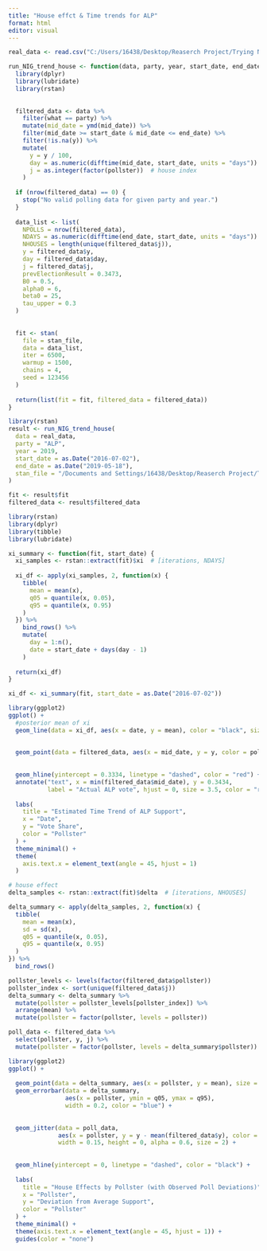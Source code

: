 ---
title: "House effct & Time trends for ALP"
format: html
editor: visual
---

```{r}
real_data <- read.csv("C:/Users/16438/Desktop/Reaserch Project/Trying NIG model/Task4.2_NIG_real_in_Rstan_u0~U(0.4, 0.6)/comb.s.csv")

run_NIG_trend_house <- function(data, party, year, start_date, end_date, stan_file) {
  library(dplyr)
  library(lubridate)
  library(rstan)
  
  
  filtered_data <- data %>%
    filter(what == party) %>%
    mutate(mid_date = ymd(mid_date)) %>%
    filter(mid_date >= start_date & mid_date <= end_date) %>%
    filter(!is.na(y)) %>%
    mutate(
      y = y / 100, 
      day = as.numeric(difftime(mid_date, start_date, units = "days")) + 1,
      j = as.integer(factor(pollster))  # house index
    )
  
  if (nrow(filtered_data) == 0) {
    stop("No valid polling data for given party and year.")
  }
  
  data_list <- list(
    NPOLLS = nrow(filtered_data),
    NDAYS = as.numeric(difftime(end_date, start_date, units = "days")) + 1,
    NHOUSES = length(unique(filtered_data$j)),
    y = filtered_data$y,
    day = filtered_data$day,
    j = filtered_data$j,
    prevElectionResult = 0.3473,
    B0 = 0.5,
    alpha0 = 6,
    beta0 = 25,
    tau_upper = 0.3
  )
  
 
  fit <- stan(
    file = stan_file,
    data = data_list,
    iter = 6500,
    warmup = 1500,
    chains = 4,
    seed = 123456
  )
  
  return(list(fit = fit, filtered_data = filtered_data))
}
```

```{r}
library(rstan)
result <- run_NIG_trend_house(
  data = real_data,
  party = "ALP",
  year = 2019,
  start_date = as.Date("2016-07-02"),
  end_date = as.Date("2019-05-18"),
  stan_file = "/Documents and Settings/16438/Desktop/Reaserch Project/Trying NIG model/Task7_time+house/Task7.stan"
)

fit <- result$fit
filtered_data <- result$filtered_data
```

```{r}
library(rstan)
library(dplyr)
library(tibble)
library(lubridate)

xi_summary <- function(fit, start_date) {
  xi_samples <- rstan::extract(fit)$xi  # [iterations, NDAYS]
  
  xi_df <- apply(xi_samples, 2, function(x) {
    tibble(
      mean = mean(x),
      q05 = quantile(x, 0.05),
      q95 = quantile(x, 0.95)
    )
  }) %>%
    bind_rows() %>%
    mutate(
      day = 1:n(),
      date = start_date + days(day - 1)
    )
  
  return(xi_df)
}

xi_df <- xi_summary(fit, start_date = as.Date("2016-07-02"))
```

```{r}
library(ggplot2)
ggplot() +
  #posterior mean of xi
  geom_line(data = xi_df, aes(x = date, y = mean), color = "black", size = 1) +
  
  
  geom_point(data = filtered_data, aes(x = mid_date, y = y, color = pollster), size = 2, alpha = 0.9) +
  
  
  geom_hline(yintercept = 0.3334, linetype = "dashed", color = "red") +
  annotate("text", x = min(filtered_data$mid_date), y = 0.3434,
           label = "Actual ALP vote", hjust = 0, size = 3.5, color = "red") +
  
  labs(
    title = "Estimated Time Trend of ALP Support",
    x = "Date",
    y = "Vote Share",
    color = "Pollster"
  ) +
  theme_minimal() +
  theme(
    axis.text.x = element_text(angle = 45, hjust = 1)
  )
```

```{r}
# house effect
delta_samples <- rstan::extract(fit)$delta  # [iterations, NHOUSES]

delta_summary <- apply(delta_samples, 2, function(x) {
  tibble(
    mean = mean(x),
    sd = sd(x),
    q05 = quantile(x, 0.05),
    q95 = quantile(x, 0.95)
  )
}) %>%
  bind_rows()

pollster_levels <- levels(factor(filtered_data$pollster))
pollster_index <- sort(unique(filtered_data$j))
delta_summary <- delta_summary %>%
  mutate(pollster = pollster_levels[pollster_index]) %>%
  arrange(mean) %>%
  mutate(pollster = factor(pollster, levels = pollster))  

poll_data <- filtered_data %>%
  select(pollster, y, j) %>%
  mutate(pollster = factor(pollster, levels = delta_summary$pollster))

library(ggplot2)
ggplot() +
  
  geom_point(data = delta_summary, aes(x = pollster, y = mean), size = 3, color = "blue") +
  geom_errorbar(data = delta_summary,
                aes(x = pollster, ymin = q05, ymax = q95),
                width = 0.2, color = "blue") +
  
 
  geom_jitter(data = poll_data,
              aes(x = pollster, y = y - mean(filtered_data$y), color = pollster),
              width = 0.15, height = 0, alpha = 0.6, size = 2) +
  
 
  geom_hline(yintercept = 0, linetype = "dashed", color = "black") +
  
  labs(
    title = "House Effects by Pollster (with Observed Poll Deviations)",
    x = "Pollster",
    y = "Deviation from Average Support",
    color = "Pollster"
  ) +
  theme_minimal() +
  theme(axis.text.x = element_text(angle = 45, hjust = 1)) +
  guides(color = "none")
```
